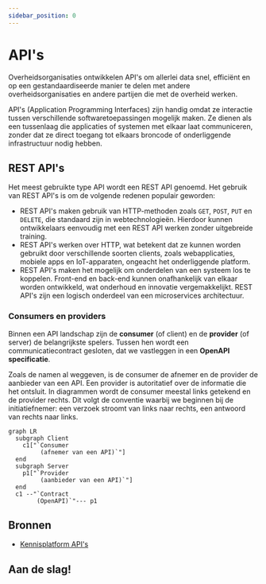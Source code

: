 ```yaml
---
sidebar_position: 0
---
```




# API's

Overheidsorganisaties ontwikkelen API's om allerlei data snel, efficiënt en op een gestandaardiseerde manier te delen met andere overheidsorganisaties en andere partijen die met de overheid werken.

API's (Application Programming Interfaces) zijn handig omdat ze interactie tussen verschillende softwaretoepassingen mogelijk maken. Ze dienen als een tussenlaag die applicaties of systemen met elkaar laat communiceren, zonder dat ze direct toegang tot elkaars broncode of onderliggende infrastructuur nodig hebben.

## REST API's

Het meest gebruikte type API wordt een REST API genoemd. Het gebruik van REST API's is om de volgende redenen populair geworden:

- REST API's maken gebruik van HTTP-methoden zoals `GET`, `POST`, `PUT` en `DELETE`, die standaard zijn in webtechnologieën. Hierdoor kunnen ontwikkelaars eenvoudig met een REST API werken zonder uitgebreide training.
- REST API's werken over HTTP, wat betekent dat ze kunnen worden gebruikt door verschillende soorten clients, zoals webapplicaties, mobiele apps en IoT-apparaten, ongeacht het onderliggende platform.
- REST API's maken het mogelijk om onderdelen van een systeem los te koppelen. Front-end en back-end kunnen onafhankelijk van elkaar worden ontwikkeld, wat onderhoud en innovatie vergemakkelijkt. REST API's zijn een logisch onderdeel van een microservices architectuur.

### Consumers en providers

Binnen een API landschap zijn de **consumer** (of client) en de **provider** (of server) de belangrijkste spelers. Tussen hen wordt een communicatiecontract
gesloten, dat we vastleggen in een **OpenAPI specificatie**. 

Zoals de namen al weggeven, is de consumer de afnemer en de provider de aanbieder van een API. Een provider is autoritatief over de informatie die
het ontsluit. In diagrammen wordt de consumer meestal links getekend en de provider rechts. 
Dit volgt de conventie waarbij we beginnen bij de initiatiefnemer: een verzoek stroomt van links naar rechts, een antwoord van rechts naar links.

```mermaid
graph LR
  subgraph Client
    c1["`Consumer
         (afnemer van een API)`"]
  end
  subgraph Server
    p1["`Provider
         (aanbieder van een API)`"]
  end
  c1 --"`Contract
        (OpenAPI)`"--- p1
```

## Bronnen

- [Kennisplatform API's](/communities/kennisplatform-apis/)


## Aan de slag!
<Grid>
  <Card
    appearance="default"
    description="Test je API op onvoorziene resultaten met WuppieFuzz en voorkom data breaches."
    heading="Test je API met fuzzing"
    href="./tools/wuppiefuzz"
    linkLabel="Naar de tutorial"
  />
</Grid>

<br />
<br />




